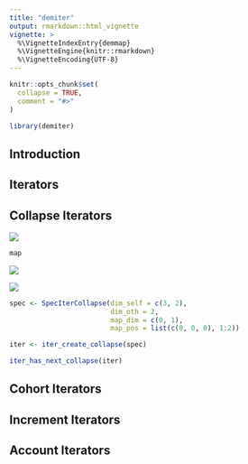 ```yaml
---
title: "demiter"
output: rmarkdown::html_vignette
vignette: >
  %\VignetteIndexEntry{demmap}
  %\VignetteEngine{knitr::rmarkdown}
  %\VignetteEncoding{UTF-8}
---
```


```r
knitr::opts_chunk$set(
  collapse = TRUE,
  comment = "#>"
)
```

```r
library(demiter)
```

## Introduction


## Iterators



## Collapse Iterators


![](export1.png)


```r
map
```



![](export2.png)


![](export3.png)



```r
spec <- SpecIterCollapse(dim_self = c(3, 2),
                         dim_oth = 2,
                         map_dim = c(0, 1),
                         map_pos = list(c(0, 0, 0), 1:2))
```

```r
iter <- iter_create_collapse(spec)
```

```r
iter_has_next_collapse(iter)
```



## Cohort Iterators

## Increment Iterators

## Account Iterators